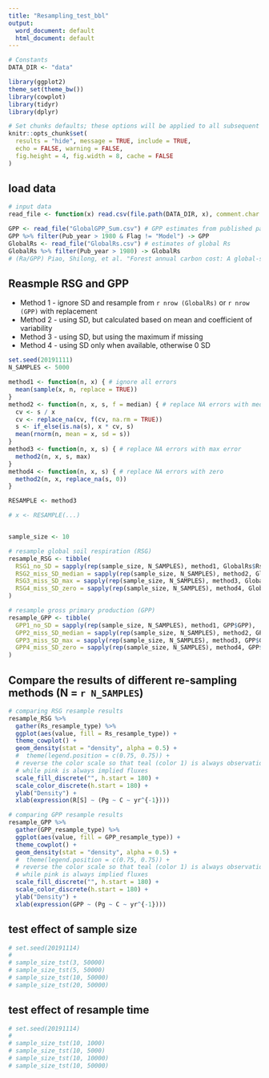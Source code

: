 ```yaml
---
title: "Resampling_test_bbl"
output:
  word_document: default
  html_document: default
---
```


```r
# Constants
DATA_DIR <- "data"

library(ggplot2)
theme_set(theme_bw())
library(cowplot)
library(tidyr)
library(dplyr)

# Set chunks defaults; these options will be applied to all subsequent chunks
knitr::opts_chunk$set(
  results = "hide", message = TRUE, include = TRUE,
  echo = FALSE, warning = FALSE,
  fig.height = 4, fig.width = 8, cache = FALSE
)
```


## load data
```r
# input data
read_file <- function(x) read.csv(file.path(DATA_DIR, x), comment.char = "#", stringsAsFactors = FALSE)

GPP <- read_file("GlobalGPP_Sum.csv") # GPP estimates from published paper
GPP %>% filter(Pub_year > 1980 & Flag != "Model") -> GPP
GlobalRs <- read_file("GlobalRs.csv") # estimates of global Rs
GlobalRs %>% filter(Pub_year > 1980) -> GlobalRs
# (Ra/GPP) Piao, Shilong, et al. "Forest annual carbon cost: A global‐scale analysis of autotrophic respiration." Ecology 91.3 (2010): 652-661.
```


## Reasmple RSG and GPP
* Method 1 - ignore SD and resample from `r nrow (GlobalRs)` or `r nrow (GPP)` with replacement
* Method 2 - using SD, but calculated based on mean and coefficient of variability
* Method 3 - using SD, but using the maximum if missing
* Method 4 - using SD only when available, otherwise 0 SD

```r
set.seed(20191111)
N_SAMPLES <- 5000

method1 <- function(n, x) { # ignore all errors
  mean(sample(x, n, replace = TRUE))
}
method2 <- function(n, x, s, f = median) { # replace NA errors with median error
  cv <- s / x
  cv <- replace_na(cv, f(cv, na.rm = TRUE))
  s <- if_else(is.na(s), x * cv, s)
  mean(rnorm(n, mean = x, sd = s))
}
method3 <- function(n, x, s) { # replace NA errors with max error
  method2(n, x, s, max)
}
method4 <- function(n, x, s) { # replace NA errors with zero
  method2(n, x, replace_na(s, 0))
}

RESAMPLE <- method3

# x <- RESAMPLE(...)


sample_size <- 10

# resample global soil respiration (RSG)
resample_RSG <- tibble(
  RSG1_no_SD = sapply(rep(sample_size, N_SAMPLES), method1, GlobalRs$Rs),
  RSG2_miss_SD_median = sapply(rep(sample_size, N_SAMPLES), method2, GlobalRs$Rs, GlobalRs$SD),
  RSG3_miss_SD_max = sapply(rep(sample_size, N_SAMPLES), method3, GlobalRs$Rs, GlobalRs$SD),
  RSG4_miss_SD_zero = sapply(rep(sample_size, N_SAMPLES), method4, GlobalRs$Rs, GlobalRs$SD)
)

# resample gross primary production (GPP)
resample_GPP <- tibble(
  GPP1_no_SD = sapply(rep(sample_size, N_SAMPLES), method1, GPP$GPP),
  GPP2_miss_SD_median = sapply(rep(sample_size, N_SAMPLES), method2, GPP$GPP, GPP$SD),
  GPP3_miss_SD_max = sapply(rep(sample_size, N_SAMPLES), method3, GPP$GPP, GPP$SD),
  GPP4_miss_SD_zero = sapply(rep(sample_size, N_SAMPLES), method4, GPP$GPP, GPP$SD)
)
```


## Compare the results of different re-sampling methods (N = `r N_SAMPLES`)
```r
# comparing RSG resample results
resample_RSG %>%
  gather(Rs_resample_type) %>%
  ggplot(aes(value, fill = Rs_resample_type)) +
  theme_cowplot() +
  geom_density(stat = "density", alpha = 0.5) +
  #  theme(legend.position = c(0.75, 0.75)) +
  # reverse the color scale so that teal (color 1) is always observations,
  # while pink is always implied fluxes
  scale_fill_discrete("", h.start = 180) +
  scale_color_discrete(h.start = 180) +
  ylab("Density") +
  xlab(expression(R[S] ~ (Pg ~ C ~ yr^{-1})))

# comparing GPP resample results
resample_GPP %>%
  gather(GPP_resample_type) %>%
  ggplot(aes(value, fill = GPP_resample_type)) +
  theme_cowplot() +
  geom_density(stat = "density", alpha = 0.5) +
  #  theme(legend.position = c(0.75, 0.75)) +
  # reverse the color scale so that teal (color 1) is always observations,
  # while pink is always implied fluxes
  scale_fill_discrete("", h.start = 180) +
  scale_color_discrete(h.start = 180) +
  ylab("Density") +
  xlab(expression(GPP ~ (Pg ~ C ~ yr^{-1})))
```



## test effect of sample size
```r
# set.seed(20191114)
#
# sample_size_tst(3, 50000)
# sample_size_tst(5, 50000)
# sample_size_tst(10, 50000)
# sample_size_tst(20, 50000)
```


## test effect of resample time
```r
# set.seed(20191114)
#
# sample_size_tst(10, 1000)
# sample_size_tst(10, 5000)
# sample_size_tst(10, 10000)
# sample_size_tst(10, 50000)
```






